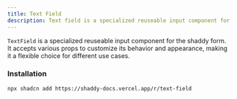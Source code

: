 ```yaml
---
title: Text Field
description: Text field is a specialized reuseable input component for shaddy form.
---
```


`TextField` is a specialized reuseable input component for the shaddy form. It accepts various props to customize its behavior and appearance, making it a flexible choice for different use cases.

<ComponentPreview name="text-field-example"/>

### Installation
```bash
npx shadcn add https://shaddy-docs.vercel.app/r/text-field
```